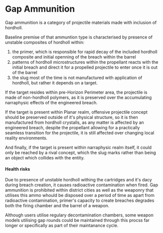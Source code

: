 <script>import Link from "$lib/components/link.svelte";
</script>
# Gap Ammunition

Gap ammunition is a category of projectile materials made with inclusion of <Link path="/mawanet/hordholl">hordholl</Link>.

Baseline premise of that ammuntion type is characterised by presence of unstable composites of <Link path="/mawanet/hordholl">hordholl</Link> within:

1. the primer, which is responsible for rapid decay of the included <Link path="/mawanet/hordholl">hordholl</Link> composite and initial openning of the <Link path="/mawanet/breach">breach</Link> within the barrel
2. patterns of hordholl microstructures within the propellant reacts with the initial <Link path="/mawanet/breach">breach</Link> and direct it for a propelled projectile to enter once it is out of the barrel
3. the slug most of the time is not manufactured with application of hordholl, but rather it depends on a target.

If the target resides within pre-Horizon Perimeter area, the projectile is made of non-hordholl polymers, as it is preserved over the accumulating narraphysic effects of the engineered <Link path="/mawanet/breach">breach</Link>.

If the target is present within Planar realm, offensive projectile concept should be preserved outside of it's physical structure, so it is then manufactured from hordholl crystalls, as any matter is affected by an engineered <Link path="/mawanet/breach">breach</Link>, despite the propellant allowing for a practically seamless transition for the projectile, it is still affected over changing <Link path="/mawanet/local_reality">local reality</Link> environments.

And finally, if the target is present within <Link path="/mawanet/narraphysic_realm">narraphysic realm</Link> itself, it could only be reached by a rival concept, which the slug marks rather than being an object which collides with the entity.

#### Health risks

Due to presence of unstable hordholl withing the cartridges and it's dacy during <Link path="/mawanet/breach">breach</Link> creation, it causes radioactive contamination when fired. Gap ammunition is prohibited within district cities as well as the weaponry that utilises this ammo whould be disposed over a period of time as apart from radioactive contamination, primer's capacity to create <Link path="/mawanet/breach">breaches</Link> degrades both the firing chamber and the barrel of a weapon.

Although users utilise regulary <Link path="/mawanet/decontamination_chamber">decontamination chambers</Link>, some weapon models utilising gap rounds could be maintained through this procss far longer or specifically as part of their maintanance cycle.
